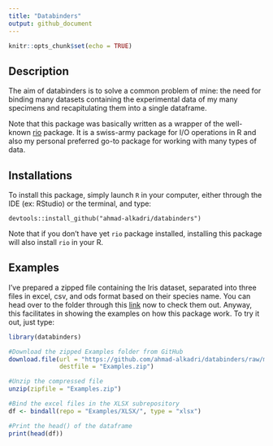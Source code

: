 ```yaml
---
title: "Databinders"
output: github_document
---
```


```r
knitr::opts_chunk$set(echo = TRUE)
```

## Description

The aim of databinders is to solve a common problem of mine: 
the need for binding many datasets containing the experimental data of my many specimens and recapitulating them into a single dataframe. 

Note that this package was basically written as a wrapper 
of the well-known [rio](https://cran.r-project.org/web/packages/rio/) package. It is a swiss-army package for I/O operations in R 
and also my personal preferred go-to package 
for working with many types of data.

## Installations

To install this package, simply launch `R` in your computer, 
either through the IDE (ex: RStudio) or the terminal, and type:

`devtools::install_github("ahmad-alkadri/databinders")`

Note that if you don't have yet `rio` package installed, 
installing this package will also install `rio` in your R.

## Examples

I've prepared a zipped file containing the Iris dataset, 
separated into three files in excel, csv, and ods format 
based on their species name. You can head over to the folder through this 
[link](https://github.com/ahmad-alkadri/databinders/tree/master/Examples) now 
to check them out. Anyway, this facilitates in showing 
the examples on how this package work. To try it out, just type:

```r
library(databinders)

#Download the zipped Examples folder from GitHub
download.file(url = "https://github.com/ahmad-alkadri/databinders/raw/master/Examples.zip", 
              destfile = "Examples.zip")

#Unzip the compressed file
unzip(zipfile = "Examples.zip")

#Bind the excel files in the XLSX subrepository
df <- bindall(repo = "Examples/XLSX/", type = "xlsx")

#Print the head() of the dataframe
print(head(df))
```

